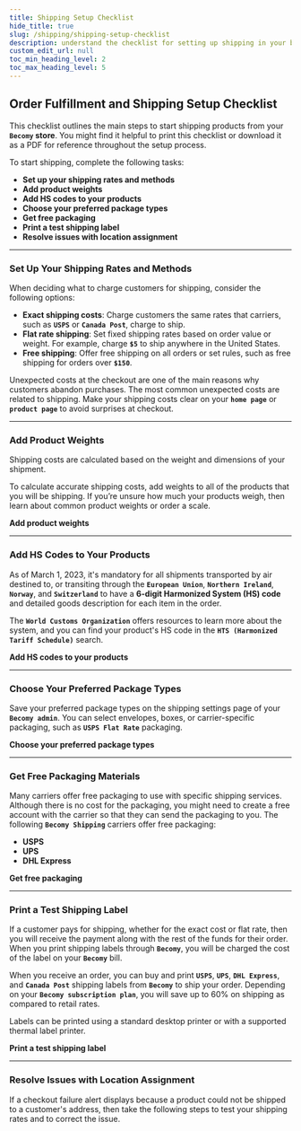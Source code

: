 ```yaml
---
title: Shipping Setup Checklist
hide_title: true
slug: /shipping/shipping-setup-checklist
description: understand the checklist for setting up shipping in your becomy store.
custom_edit_url: null
toc_min_heading_level: 2
toc_max_heading_level: 5
---
```



<head>
  <meta
    property="twitter:description"
    content="Learn all about the processing of orders from receiving order to fulfill it."
  />
  <meta
    property="og:url"
    content="https://docs-becomy.surge.sh/shipping/shipping-setup-checklist"
  />
  <link rel="canonical" href="https://docs-becomy.surge.sh/oshipping" />
  <link
    rel="alternate"
    href="https://docs-becomy.surge.sh/shipping/fr"
    hreflang="fr"
  />
</head>

## Order Fulfillment and Shipping Setup Checklist

This checklist outlines the main steps to start shipping products from your **`Becomy` store**. You might find it helpful to print this checklist or download it as a PDF for reference throughout the setup process.

To start shipping, complete the following tasks:

- **Set up your shipping rates and methods**
- **Add product weights**
- **Add HS codes to your products**
- **Choose your preferred package types**
- **Get free packaging**
- **Print a test shipping label**
- **Resolve issues with location assignment**

---

### Set Up Your Shipping Rates and Methods

When deciding what to charge customers for shipping, consider the following options:

- **Exact shipping costs**: Charge customers the same rates that carriers, such as **`USPS`** or **`Canada Post`**, charge to ship.
- **Flat rate shipping**: Set fixed shipping rates based on order value or weight. For example, charge **`$5`** to ship anywhere in the United States.
- **Free shipping**: Offer free shipping on all orders or set rules, such as free shipping for orders over **`$150`**.

Unexpected costs at the checkout are one of the main reasons why customers abandon purchases. The most common unexpected costs are related to shipping. Make your shipping costs clear on your **`home page`** or **`product page`** to avoid surprises at checkout.

---

### Add Product Weights

Shipping costs are calculated based on the weight and dimensions of your shipment.

To calculate accurate shipping costs, add weights to all of the products that you will be shipping. If you’re unsure how much your products weigh, then learn about common product weights or order a scale.

**Add product weights**

---

### Add HS Codes to Your Products

As of March 1, 2023, it's mandatory for all shipments transported by air destined to, or transiting through the **`European Union`**, **`Northern Ireland`**, **`Norway`**, and **`Switzerland`** to have a **6-digit Harmonized System (HS) code** and detailed goods description for each item in the order.

The **`World Customs Organization`** offers resources to learn more about the system, and you can find your product's HS code in the **`HTS (Harmonized Tariff Schedule)`** search.

**Add HS codes to your products**

---

### Choose Your Preferred Package Types

Save your preferred package types on the shipping settings page of your **`Becomy admin`**. You can select envelopes, boxes, or carrier-specific packaging, such as **`USPS Flat Rate`** packaging.

**Choose your preferred package types**

---

### Get Free Packaging Materials

Many carriers offer free packaging to use with specific shipping services. Although there is no cost for the packaging, you might need to create a free account with the carrier so that they can send the packaging to you. The following **`Becomy Shipping`** carriers offer free packaging:

- **USPS**
- **UPS**
- **DHL Express**

**Get free packaging**

---

### Print a Test Shipping Label

If a customer pays for shipping, whether for the exact cost or flat rate, then you will receive the payment along with the rest of the funds for their order. When you print shipping labels through **`Becomy`**, you will be charged the cost of the label on your **`Becomy`** bill.

When you receive an order, you can buy and print **`USPS`**, **`UPS`**, **`DHL Express`**, and **`Canada Post`** shipping labels from **`Becomy`** to ship your order. Depending on your **`Becomy subscription plan`**, you will save up to 60% on shipping as compared to retail rates.

Labels can be printed using a standard desktop printer or with a supported thermal label printer.

**Print a test shipping label**

---

### Resolve Issues with Location Assignment

If a checkout failure alert displays because a product could not be shipped to a customer's address, then take the following steps to test your shipping rates and to correct the issue.
